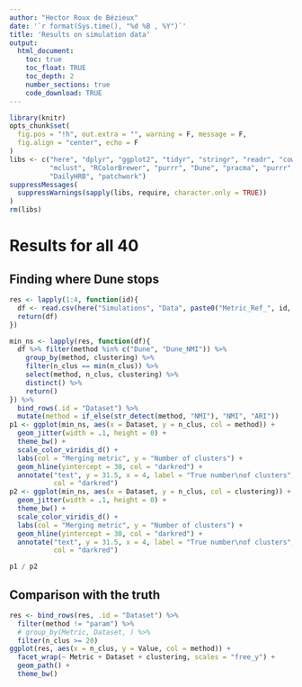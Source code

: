 ```yaml
---
author: "Hector Roux de Bézieux"
date: '`r format(Sys.time(), "%d %B , %Y")`'
title: 'Results on simulation data'
output:
  html_document:
    toc: true
    toc_float: TRUE
    toc_depth: 2
    number_sections: true
    code_download: TRUE
---
```


```r
library(knitr)
opts_chunk$set(
  fig.pos = "!h", out.extra = "", warning = F, message = F,
  fig.align = "center", echo = F
)
libs <- c("here", "dplyr", "ggplot2", "tidyr", "stringr", "readr", "cowplot",
          "mclust", "RColorBrewer", "purrr", "Dune", "pracma", "purrr",
          "DailyHRB", "patchwork")
suppressMessages(
  suppressWarnings(sapply(libs, require, character.only = TRUE))
)
rm(libs)
```

# Results for all 40
## Finding where Dune stops

```r
res <- lapply(1:4, function(id){
  df <- read.csv(here("Simulations", "Data", paste0("Metric_Ref_", id, ".csv")))
  return(df)
})

min_ns <- lapply(res, function(df){
  df %>% filter(method %in% c("Dune", "Dune_NMI")) %>%
    group_by(method, clustering) %>%
    filter(n_clus == min(n_clus)) %>%
    select(method, n_clus, clustering) %>%
    distinct() %>%
    return()
}) %>% 
  bind_rows(.id = "Dataset") %>%
  mutate(method = if_else(str_detect(method, "NMI"), "NMI", "ARI"))
p1 <- ggplot(min_ns, aes(x = Dataset, y = n_clus, col = method)) +
  geom_jitter(width = .1, height = 0) +
  theme_bw() +
  scale_color_viridis_d() +
  labs(col = "Merging metric", y = "Number of clusters") +
  geom_hline(yintercept = 30, col = "darkred") +
  annotate("text", y = 31.5, x = 4, label = "True number\nof clusters",
           col = "darkred")
p2 <- ggplot(min_ns, aes(x = Dataset, y = n_clus, col = clustering)) +
  geom_jitter(width = .1, height = 0) +
  theme_bw() +
  scale_color_viridis_d() +
  labs(col = "Merging metric", y = "Number of clusters") +
  geom_hline(yintercept = 30, col = "darkred") +
  annotate("text", y = 31.5, x = 4, label = "True number\nof clusters",
           col = "darkred")

p1 / p2
```

## Comparison with the truth

```r
res <- bind_rows(res, .id = "Dataset") %>%
  filter(method != "param") %>%
  # group_by(Metric, Dataset, ) %>%
  filter(n_clus >= 20)
ggplot(res, aes(x = n_clus, y = Value, col = method)) +
  facet_wrap(~ Metric + Dataset + clustering, scales = "free_y") +
  geom_path() +
  theme_bw()
  
```
